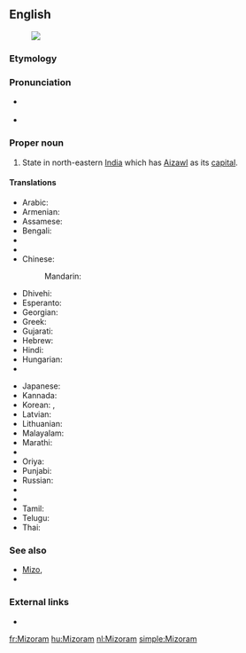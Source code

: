 ==English==
[[Image:Mizoram in India (disputed hatched).svg|thumb|]]

===Etymology===
{{rfe}}

===Pronunciation===
* {{a|UK}} {{IPA|/ˈmɪzəʊram/|/mɪˈzɔːrəm/|lang=en}}
* {{a|US}} {{IPA|/ˌmɪzəˈræm/|lang=en}}

===Proper noun===
{{en-proper noun}}

# State in north-eastern [[India]] which has [[Aizawl]] as its [[capital]].

====Translations====
{{trans-top|state}}
* Arabic: {{t-|ar|ميزورام|m|tr=mizurām}}
* Armenian: {{t-|hy|Միզորամ|tr=Mizoram}}
* Assamese: {{t-|as|মিজোৰাম|sc=Beng}}
* Bengali: {{t-|bn|মিজোরাম|sc=Beng}}
* {{trreq|bg}}
* {{trreq|hne}}
* Chinese:
*: Mandarin: {{t|cmn|米佐拉姆邦|tr=Mǐzuǒlāmǔ-bāng|sc=Hani}}
* Dhivehi: {{t|dv|މިޒޮރާމް|sc=Thaa}}
* Esperanto: {{t-|eo|Mizoramo}}
* Georgian: {{t-|ka|მიზორამი|sc=Geor}}
* Greek: {{t-|el|Μιζόραμ|f|tr=Mizóram}}
* Gujarati: {{t-|gu|મિઝોરમ|sc=Gujr}}
* Hebrew: {{t-|he|מיזוראם}}
* Hindi: {{t+|hi|मिज़ोरम|tr=mizoram}}
* Hungarian: {{t+|hu|Mizoram}}
* {{trreq|is}}
{{trans-mid}}
* Japanese: {{t-|ja|ミゾラム|tr=Mizoramu}}
* Kannada: {{t|kn|ಮಿಝೋರಂ|sc=Knda}}
* Korean: {{t-|ko|미조람 주|sc=Kore}}, {{t-|ko|미조람|sc=Kore}}
* Latvian: {{t-|lv|Mizorāma}}
* Lithuanian: {{t|lt|Mizoramas}}
* Malayalam: {{t-|ml|മിസോറം|sc=Mlym}}
* Marathi: {{t|mr|मिझोरम|sc=Deva}}
* {{trreq|lus}}
* Oriya: {{t-|or|ମିଜୋରାମ|sc=Orya}}
* Punjabi: {{t-|pa|ਮਿਜ਼ੋਰਮ|sc=Guru}}
* Russian: {{t-|ru|Мизорам|m|tr=Mizorám}}
* {{trreq|sat}}
* {{trreq|sip}}
* Tamil: {{t+|ta|மிசோரம்|sc=Taml}}
* Telugu: {{t+|te|మిజోరం}}
* Thai: {{t-|th|รัฐมิโซรัม|tr=rát mí-soh-ram}}
{{trans-bottom}}

===See also===
* [[Mizo]], {{pedia|Mizo language}}
* {{list:states of India/en}}

===External links===
* {{pedialite}}

[[fr:Mizoram]]
[[hu:Mizoram]]
[[nl:Mizoram]]
[[simple:Mizoram]]